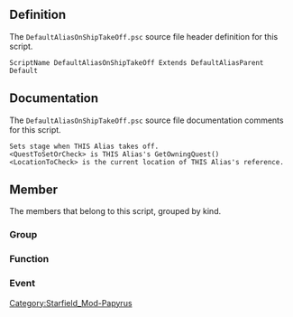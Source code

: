 {{Script_Object_Summary
| title = DefaultAliasOnShipTakeOff
| name = [[SFM:Script-DefaultAliasOnShipTakeOff|DefaultAliasOnShipTakeOff]]
| extends = [[SFM:Script-DefaultAliasParent|DefaultAliasParent]] → [[SFM:Script-ReferenceAlias|ReferenceAlias]] → [[SFM:Script-Alias|Alias]] → [[SFM:Script-ScriptObject|ScriptObject]]
| flags = Default
}}


== Definition ==
The <code>DefaultAliasOnShipTakeOff.psc</code> source file header definition for this script.

<source lang="papyrus">
ScriptName DefaultAliasOnShipTakeOff Extends DefaultAliasParent Default
</source>


== Documentation ==
The <code>DefaultAliasOnShipTakeOff.psc</code> source file documentation comments for this script.

<source>
Sets stage when THIS Alias takes off.
<QuestToSetOrCheck> is THIS Alias's GetOwningQuest()
<LocationToCheck> is the current location of THIS Alias's reference.
</source>


== Member ==
The members that belong to this script, grouped by kind.

=== Group ===
{{Script_Object_Member_Summary
| title = LocationToCheck_Optional_Properties
| script = [[SFM:Script-DefaultAliasOnShipTakeOff|DefaultAliasOnShipTakeOff]]
| name = [[SFM:Script-DefaultAliasOnShipTakeOff/LocationToCheck_Optional_Properties|LocationToCheck_Optional_Properties]]
| kind = Group
| documentation = **************************************************************************************************************
*************************	   <BEGIN> LocationToCheck Properties	  *************************
**************************************************************************************************************
}}

{{Script_Object_Member_Summary
| title = Script_Specific_Properties
| script = [[SFM:Script-DefaultAliasOnShipTakeOff|DefaultAliasOnShipTakeOff]]
| name = [[SFM:Script-DefaultAliasOnShipTakeOff/Script_Specific_Properties|Script_Specific_Properties]]
| kind = Group
}}

=== Function ===
{{Script_Object_Member_Summary
| title = GetLocationsToCheckAgainst
| script = [[SFM:Script-DefaultAliasOnShipTakeOff|DefaultAliasOnShipTakeOff]]
| name = [[SFM:Script-DefaultAliasOnShipTakeOff/GetLocationsToCheckAgainst|GetLocationsToCheckAgainst]]
| kind = Function
| returns = Location[]
| documentation = OVERRIDEN PARENT FUNCTONS
These function should usually return the value of the child script's property of the same name.
(We do this because different children will want different default values for that property and so need to define the property on themselves, but we want all the functions to live on the inital ancestor parent script.)
}}

{{Script_Object_Member_Summary
| title = GetLocationAliasesToCheckAgainst
| script = [[SFM:Script-DefaultAliasOnShipTakeOff|DefaultAliasOnShipTakeOff]]
| name = [[SFM:Script-DefaultAliasOnShipTakeOff/GetLocationAliasesToCheckAgainst|GetLocationAliasesToCheckAgainst]]
| kind = Function
| returns = LocationAlias[]
}}

{{Script_Object_Member_Summary
| title = GetLocationMatchIfChild
| script = [[SFM:Script-DefaultAliasOnShipTakeOff|DefaultAliasOnShipTakeOff]]
| name = [[SFM:Script-DefaultAliasOnShipTakeOff/GetLocationMatchIfChild|GetLocationMatchIfChild]]
| kind = Function
| returns = bool
}}

=== Event ===
{{Script_Object_Member_Summary
| title = OnShipTakeOff
| script = [[SFM:Script-DefaultAliasOnShipTakeOff|DefaultAliasOnShipTakeOff]]
| name = [[SFM:Script-DefaultAliasOnShipTakeOff/OnShipTakeOff|OnShipTakeOff]]
| kind = Event
| parameters = bool abComplete
}}


[[Category:Starfield_Mod-Papyrus]]
